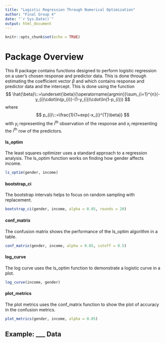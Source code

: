 ```yaml
---
title: "Logistic Regression Through Numerical Optimization"
author: "Final Group 4"
date: "`r Sys.Date()`"
output: html_document
---
```


```r
knitr::opts_chunk$set(echo = TRUE)
```

# Package Overview

This R package contains functions designed to perform logistic regression on a user's chosen response and predictor data. This is done through estimating the coefficient vector $\beta$ and which contains response and predictor data and the intercept. This is done using the function
$$
\hat{\beta}\::=\underset{\beta}{\operatorname{argmin}}\sum_{i=1}^{n}(-y_{i}\cdot\ln(p_{i})-(1-y_{i})\cdot\ln(1-p_{i}))
$$
where
$$
p_{i}\::=\frac{1}{1+exp(-x_{i}^{T}\beta)}
$$
with $y_{i}$ representing the $i^{\text{th}}$ observation of the response and $x_{i}$ representing the $i^{\text{th}}$ row of the predictors.

#### ls_optim
The least squares optimizer uses a standard approach to a regression analysis. The ls_optim function works on finding how gender affects income.
```r

ls_optim(gender, income)

```

#### bootstrap_ci
The bootstrap intervals helps to focus on random sampling with replacement.
```r

bootstrap_ci(gender, income, alpha = 0.05, rounds = 20)

```


#### conf_matrix
The confusion matrix shows the performance of the ls_optim algorithm in a table. 
```r

conf_matrix(gender, income, alpha = 0.05, cutoff = 0.5)

```

#### log_curve
The log curve uses the ls_optim function to demonstrate a logistic curve in a plot.
```r
log_curve(income, gender)
```

#### plot_metrics
The plot metrics uses the conf_matrix function to show the plot of accuracy in the confusion metrics. 
```r

plot_metrics(gender, income, alpha = 0.05)

```

## Example: ___ Data
